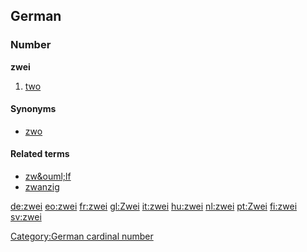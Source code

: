 ==German==
===Number===
'''zwei'''
# [[two]]

====Synonyms====
*[[zwo]]

====Related terms====
*[[zw&ouml;lf]]
*[[zwanzig]]

[[Category:German cardinal number]]

[[de:zwei]]
[[eo:zwei]]
[[fr:zwei]]
[[gl:Zwei]]
[[it:zwei]]
[[hu:zwei]]
[[nl:zwei]]
[[pt:Zwei]]
[[fi:zwei]]
[[sv:zwei]]